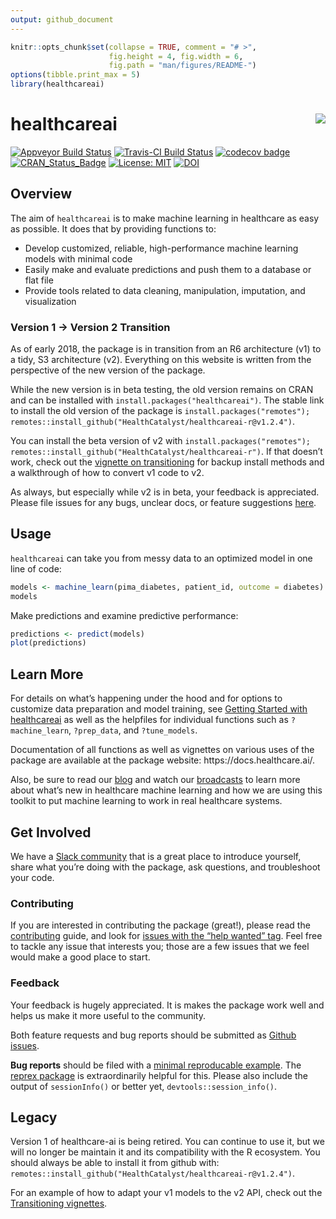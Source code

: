 ```yaml
---
output: github_document
---
```


<!-- README.md is generated from README.Rmd. Please edit the .Rmd and knit it to generate the .md. -->

```r
knitr::opts_chunk$set(collapse = TRUE, comment = "# >",
                      fig.height = 4, fig.width = 6,
                      fig.path = "man/figures/README-")
options(tibble.print_max = 5)
library(healthcareai)
```

# healthcareai <img src="man/figures/logo.png" align="right" />

[![Appveyor Build Status](https://ci.appveyor.com/api/projects/status/0xrpe233o9a16l4l/branch/master?svg=true)](https://ci.appveyor.com/project/CatalystAdmin/healthcareai-r/) 
[![Travis-CI Build Status](https://travis-ci.org/HealthCatalyst/healthcareai-r.svg?branch=master)](https://travis-ci.org/HealthCatalyst/healthcareai-r) 
[![codecov badge](https://codecov.io/gh/HealthCatalyst/healthcareai-r/branch/master/graph/badge.svg)](https://codecov.io/gh/HealthCatalyst/healthcareai-r) 
[![CRAN_Status_Badge](https://www.r-pkg.org/badges/version-last-release/healthcareai)](https://cran.r-project.org/package=healthcareai)
[![License: MIT](https://img.shields.io/badge/License-MIT-blue.svg)](https://github.com/HealthCatalystSLC/healthcareai-r/blob/master/LICENSE)
[![DOI](https://zenodo.org/badge/DOI/10.5281/zenodo.999334.svg)](https://doi.org/10.5281/zenodo.999334)

## Overview

The aim of `healthcareai` is to make machine learning in healthcare as easy as possible. It does that by providing functions to:

- Develop customized, reliable, high-performance machine learning models with minimal code
- Easily make and evaluate predictions and push them to a database or flat file
- Provide tools related to data cleaning, manipulation, imputation, and visualization

### Version 1 -> Version 2 Transition

As of early 2018, the package is in transition from an R6 architecture (v1) to a tidy, S3 architecture (v2). Everything on this website is written from the perspective of the new version of the package. 

While the new version is in beta testing, the old version remains on CRAN and can be installed with `install.packages("healthcareai")`. The stable link to install the old version of the package is `install.packages("remotes"); remotes::install_github("HealthCatalyst/healthcareai-r@v1.2.4")`.

You can install the beta version of v2 with `install.packages("remotes"); remotes::install_github("HealthCatalyst/healthcareai-r")`. If that doesn't work, check out the [vignette on transitioning](https://docs.healthcare.ai/articles/site_only/transitioning.html) for backup install methods and a walkthrough of how to convert v1 code to v2.

As always, but especially while v2 is in beta, your feedback is appreciated. Please file issues for any bugs, unclear docs, or feature suggestions [here](https://github.com/HealthCatalyst/healthcareai-r/issues).

## Usage

`healthcareai` can take you from messy data to an optimized model in one line of code:

```r
models <- machine_learn(pima_diabetes, patient_id, outcome = diabetes)
models
```

Make predictions and examine predictive performance:

```r
predictions <- predict(models)
plot(predictions)
```

## Learn More

For details on what's happening under the hood and for options to customize data preparation and model training, see [Getting Started with healthcareai](https://docs.healthcare.ai/articles/site_only/healthcareai.html) as well as the helpfiles for individual functions such as `?machine_learn`, `?prep_data`, and `?tune_models`. 

Documentation of all functions as well as vignettes on various uses of the package are available at the package website: https://docs.healthcare.ai/.

Also, be sure to read our [blog](http://healthcare.ai/blog/) and watch our [broadcasts](https://www.youtube.com/channel/UCGZUobs_x712KbcL6RSzfnQ) to learn more about what's new in healthcare machine learning and how we are using this toolkit to put machine learning to work in real healthcare systems.

## Get Involved

We have a [Slack community](https://healthcare-ai.slack.com/) that is a great place to introduce yourself, share what you're doing with the package, ask questions, and troubleshoot your code.

### Contributing

If you are interested in contributing the package (great!), please read the [contributing](https://docs.healthcare.ai/contributing) guide, and look for [issues with the "help wanted" tag](https://github.com/HealthCatalyst/healthcareai-r/labels/help%20wanted). Feel free to tackle any issue that interests you; those are a few issues that we feel would make a good place to start.

### Feedback

Your feedback is hugely appreciated. It is makes the package work well and helps us make it more useful to the community.

Both feature requests and bug reports should be submitted as [Github issues](https://github.com/HealthCatalyst/healthcareai-r/issues). 

**Bug reports** should be filed with a [minimal reproducable example](https://gist.github.com/hadley/270442). The [reprex package](https://github.com/tidyverse/reprex) is extraordinarily helpful for this. Please also include the output of `sessionInfo()` or better yet, `devtools::session_info()`.

## Legacy

Version 1 of healthcare-ai is being retired. You can continue to use it, but we will no longer be maintain it and its compatibility with the R ecosystem. You should always be able to install it from github with: `remotes::install_github("HealthCatalyst/healthcareai-r@v1.2.4")`.

For an example of how to adapt your v1 models to the v2 API, check out the [Transitioning vignettes](https://docs.healthcare.ai/articles/).

